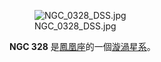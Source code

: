 {{NGCInfoBox|NGCID=NGC 328|發現者=約翰·弗里德里希·威廉·赫歇爾|發現日期=1836年9月5日|其他編號=ESO 151-13,AM 0054-531|曆元=J2000.0|赤經=56分57.3秒|赤緯=-52°55'25""|星座=凤凰座|星體=漩渦星系|星等=13.4|表面亮度=13.5|藍等=14.3}}

[[File:NGC_0328_DSS.jpg|thumb]]



'''NGC 328''' 是[[鳳凰座|鳳凰座]]的一個[[漩渦星系|漩渦星系]]。

{{NGCReference|328}}
{{Catalogs|NGC=328}}